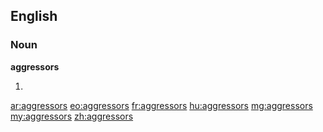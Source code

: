 ==English==

===Noun===
'''aggressors'''

# {{plural of|aggressor}}

[[ar:aggressors]]
[[eo:aggressors]]
[[fr:aggressors]]
[[hu:aggressors]]
[[mg:aggressors]]
[[my:aggressors]]
[[zh:aggressors]]